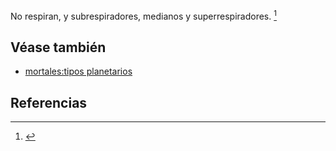 No respiran, y subrespiradores, medianos y superrespiradores. <ref>{{lib|LU|49|2|10-14}}</ref> 

== Véase también ==

* [[mortales:tipos planetarios]]


== Referencias ==

<references />
